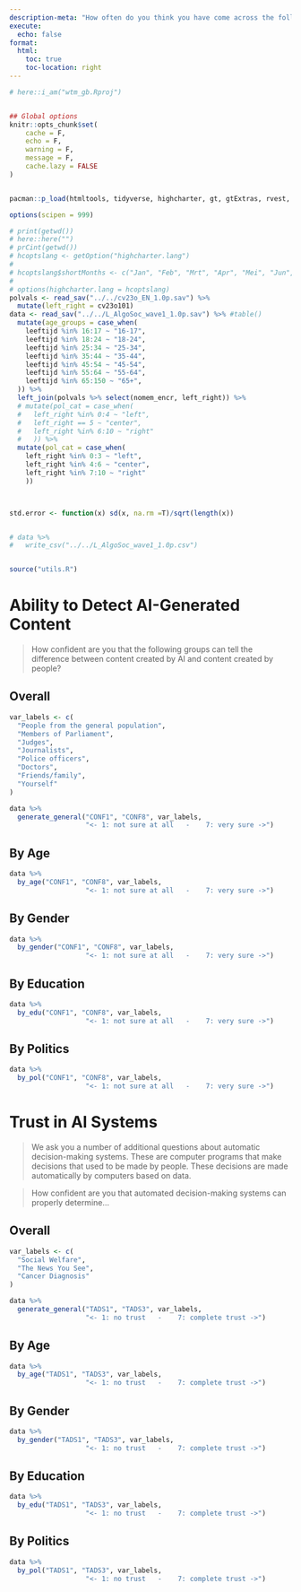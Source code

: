 ```yaml
---
description-meta: "How often do you think you have come across the following things on social media in the past year?"
execute:
  echo: false
format:
  html:
    toc: true
    toc-location: right
---
```


```r
# here::i_am("wtm_gb.Rproj")


## Global options
knitr::opts_chunk$set(
    cache = F,
    echo = F,
    warning = F,
    message = F,
    cache.lazy = FALSE
)


pacman::p_load(htmltools, tidyverse, highcharter, gt, gtExtras, rvest, haven)

options(scipen = 999)
```






```r
# print(getwd())
# here::here("")
# prCint(getwd())
# hcoptslang <- getOption("highcharter.lang")
# 
# hcoptslang$shortMonths <- c("Jan", "Feb", "Mrt", "Apr", "Mei", "Jun", "Jul", "Aug", "Sep", "Okt", "Nov", "Dec")
# 
# options(highcharter.lang = hcoptslang)
polvals <- read_sav("../../cv23o_EN_1.0p.sav") %>% 
  mutate(left_right = cv23o101)
data <- read_sav("../../L_AlgoSoc_wave1_1.0p.sav") %>% #table()
  mutate(age_groups = case_when(
    leeftijd %in% 16:17 ~ "16-17",
    leeftijd %in% 18:24 ~ "18-24",
    leeftijd %in% 25:34 ~ "25-34",
    leeftijd %in% 35:44 ~ "35-44",
    leeftijd %in% 45:54 ~ "45-54",
    leeftijd %in% 55:64 ~ "55-64",
    leeftijd %in% 65:150 ~ "65+",
  )) %>% 
  left_join(polvals %>% select(nomem_encr, left_right)) %>% 
  # mutate(pol_cat = case_when(
  #   left_right %in% 0:4 ~ "left",
  #   left_right == 5 ~ "center",
  #   left_right %in% 6:10 ~ "right"
  #   )) %>% 
  mutate(pol_cat = case_when(
    left_right %in% 0:3 ~ "left",
    left_right %in% 4:6 ~ "center",
    left_right %in% 7:10 ~ "right"
    ))



std.error <- function(x) sd(x, na.rm =T)/sqrt(length(x))


# data %>% 
#   write_csv("../../L_AlgoSoc_wave1_1.0p.csv")


source("utils.R")
```





# Ability to Detect AI-Generated Content {.tabset .tabset-fade .tabset-pills .break} 

> How confident are you that the following groups can tell the difference between content created by AI and content created by people?

::: {.panel-tabset}

## Overall

```r
var_labels <- c(
  "People from the general population",
  "Members of Parliament",
  "Judges",
  "Journalists",
  "Police officers",
  "Doctors",
  "Friends/family",
  "Yourself"
)

data %>% 
  generate_general("CONF1", "CONF8", var_labels,
                   "<- 1: not sure at all   -    7: very sure ->")
```

## By Age

```r
data %>% 
  by_age("CONF1", "CONF8", var_labels,
                   "<- 1: not sure at all   -    7: very sure ->")
```


## By Gender

```r
data %>% 
  by_gender("CONF1", "CONF8", var_labels,
                   "<- 1: not sure at all   -    7: very sure ->")
```


## By Education



```r
data %>% 
  by_edu("CONF1", "CONF8", var_labels,
                   "<- 1: not sure at all   -    7: very sure ->")
```


## By Politics

```r
data %>% 
  by_pol("CONF1", "CONF8", var_labels,
                   "<- 1: not sure at all   -    7: very sure ->")
```

:::

# Trust in AI Systems {.tabset .tabset-fade .tabset-pills .break}

> We ask you a number of additional questions about automatic decision-making systems. These are computer programs that make decisions that used to be made by people. These decisions are made automatically by computers based on data. 

> How confident are you that automated decision-making systems can properly determine...

::: {.panel-tabset}

## Overall

```r
var_labels <- c(
  "Social Welfare",
  "The News You See",
  "Cancer Diagnosis"
)

data %>% 
  generate_general("TADS1", "TADS3", var_labels,
                   "<- 1: no trust   -    7: complete trust ->")
```

## By Age

```r
data %>% 
  by_age("TADS1", "TADS3", var_labels,
                   "<- 1: no trust   -    7: complete trust ->")
```


## By Gender

```r
data %>% 
  by_gender("TADS1", "TADS3", var_labels,
                   "<- 1: no trust   -    7: complete trust ->")
```


## By Education



```r
data %>% 
  by_edu("TADS1", "TADS3", var_labels,
                   "<- 1: no trust   -    7: complete trust ->")
```


## By Politics

```r
data %>% 
  by_pol("TADS1", "TADS3", var_labels,
                   "<- 1: no trust   -    7: complete trust ->")
```

:::


